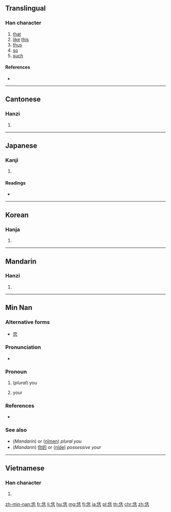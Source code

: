 ==Translingual==

===Han character===
{{Han char|rn=61|rad=心|as=06|sn=10|four=22331|canj=OGP|ids=⿱任心}}

# [[that]]
# [[like]] [[this]]
# [[thus]]
# [[so]]
# [[such]]

====References====
* {{Han ref|kx=0383.160|dkj=10518|dj=0713.070|hdz=42291.030|uh=6041|ud=24641|bh=D1A1|bd=53665}}

----

==Cantonese==

===Hanzi===
{{yue-hanzi|jyut=[[jam6]]|y=yam6}}

# {{defn|lang=yue|sort=心06}}

----

==Japanese==

===Kanji===
{{ja-kanji|grade=|rs=心06}}

# {{defn|lang=ja|sort=心06}}

====Readings====
* {{ja-readings|on=[[いん]] (in), [[じん]] (jin), [[にん]] (nin)|kun=[[おもう]] (omou)}}

----

==Korean==

===Hanja===
{{ko-hanja|hangeul=임|eumhun=|rv=im|mr=im|y=im}}

# {{defn|lang=ko|sort=心06}}

----

==Mandarin==

===Hanzi===
{{cmn-hanzi|pin=[[nèn]] ([[nen4]]), [[rèn]] ([[ren4]])|wg=nen<sup>4</sup>, jen<sup>4</sup>}}

# {{defn|lang=cmn|sort=心06}}

----

==Min Nan==

===Alternative forms===
* [[您]]

===Pronunciation===
* {{IPA|[ lɪn˥˧ ]|lang=nan}}

===Pronoun===
{{nan-pronoun|ts|poj=[[lín]] (lin<sup>2</sup>)|pojt=lin2|rs=心06}}

# (''plural'') you
# {{context|possessive|lang=nan}} your

===References===
* {{thcwd|5971}}

===See also===
* (''Mandarin'') {{zh-ts|你們|你们}} or ([[nǐmen]]) ''plural you''
* (''Mandarin'') [[你的]] or ([[nǐde]]) ''possessive your''

----

==Vietnamese==

===Han character===
{{vi-hantu|[[nhắm]], [[nhẩm]], [[nhậm]], [[nhẫm]]|rs=心06}}

# {{defn|lang=vi|sort=心06}}

[[zh-min-nan:恁]]
[[fr:恁]]
[[li:恁]]
[[hu:恁]]
[[mg:恁]]
[[fj:恁]]
[[ja:恁]]
[[pl:恁]]
[[th:恁]]
[[chr:恁]]
[[zh:恁]]